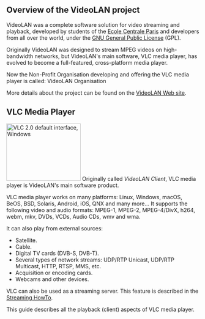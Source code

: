 {{RightMenu|Documentation TOC}}

== Overview of the VideoLAN project  ==
VideoLAN was a complete software solution for video streaming and playback, developed by students of the [http://www.ecp.fr Ecole Centrale Paris] and developers from all over the world, under the [https://www.gnu.org/copyleft/gpl.html GNU General Public License] (GPL). 

Originally VideoLAN was designed to stream MPEG videos on high-bandwidth networks, but VideoLAN's main software, VLC media player, has evolved to become a full-featured, cross-platform media player. 

Now the Non-Profit Organisation developing and offering the VLC media player is called: VideoLAN Organisation 

More details about the project can be found on the [https://www.videolan.org/ VideoLAN Web site].

== VLC Media Player  ==
[[File:Interface 2.PNG|thumb|left|194x150px|[[VLC]] 2.0 default interface, [[Windows]]]]
Originally called ''VideoLAN Client'', VLC media player is VideoLAN's main software product. 

VLC media player works on many platforms: Linux, Windows, macOS, BeOS, BSD, Solaris, Android, iOS, QNX and many more...
It supports the following video and audio formats: MPEG-1, MPEG-2, MPEG-4/DivX, h264, webm, mkv, DVDs, VCDs, Audio CDs, wmv and wma.
{{Clear|left}}

It can also play from external sources:
* Satellite.
* Cable.
* Digital TV cards (DVB-S, DVB-T).
* Several types of network streams: UDP/RTP Unicast, UDP/RTP Multicast, HTTP, RTSP, MMS, etc. 
* Acquisition or encoding cards. 
* Webcams and other devices.

VLC can also be used as a streaming server. This feature is described in the [[Documentation:Streaming HowTo|Streaming HowTo]]. 

This guide describes all the playback (client) aspects of VLC media player.

{{Documentation}}